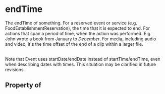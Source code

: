 # endTime

The endTime of something. For a reserved event or service (e.g. FoodEstablishmentReservation), the time that it is expected to end. For actions that span a period of time, when the action was performed. E.g. John wrote a book from January to <em>December</em>. For media, including audio and video, it's the time offset of the end of a clip within a larger file.<br/><br/>

Note that Event uses startDate/endDate instead of startTime/endTime, even when describing dates with times. This situation may be clarified in future revisions.

## Property of



